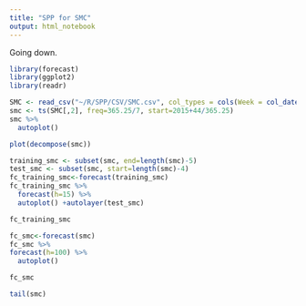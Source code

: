 ```yaml
---
title: "SPP for SMC"
output: html_notebook
---
```

Going down.

```r
library(forecast)
library(ggplot2)
library(readr)
```

```r
SMC <- read_csv("~/R/SPP/CSV/SMC.csv", col_types = cols(Week = col_date(format = "%Y-%m-%d")))
smc <- ts(SMC[,2], freq=365.25/7, start=2015+44/365.25)
smc %>%
  autoplot()
```

```r
plot(decompose(smc))
```

```r
training_smc <- subset(smc, end=length(smc)-5)
test_smc <- subset(smc, start=length(smc)-4)
fc_training_smc<-forecast(training_smc)
fc_training_smc %>%
  forecast(h=15) %>%
  autoplot() +autolayer(test_smc)
```

```r
fc_training_smc
```

```r
fc_smc<-forecast(smc)
fc_smc %>%
forecast(h=100) %>%
  autoplot()
```

```r
fc_smc
```

```r
tail(smc)
```

